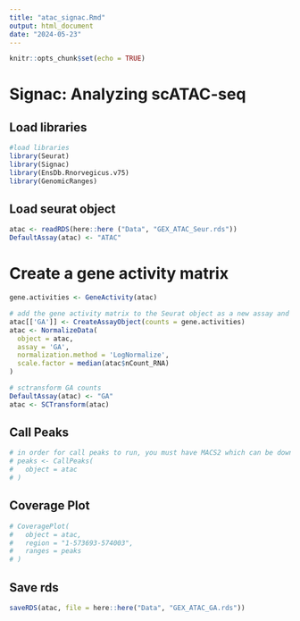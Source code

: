 ```yaml
---
title: "atac_signac.Rmd"
output: html_document
date: "2024-05-23"
---
```


```r
knitr::opts_chunk$set(echo = TRUE)
```

# Signac: Analyzing scATAC-seq 

## Load libraries 
```r
#load libraries
library(Seurat)
library(Signac)
library(EnsDb.Rnorvegicus.v75)
library(GenomicRanges)
```

## Load seurat object 
```r
atac <- readRDS(here::here ("Data", "GEX_ATAC_Seur.rds"))
DefaultAssay(atac) <- "ATAC"
```


# Create a gene activity matrix 
```r
gene.activities <- GeneActivity(atac)

# add the gene activity matrix to the Seurat object as a new assay and normalize it
atac[['GA']] <- CreateAssayObject(counts = gene.activities)
atac <- NormalizeData(
  object = atac,
  assay = 'GA',
  normalization.method = 'LogNormalize',
  scale.factor = median(atac$nCount_RNA)
)
```

```r
# sctransform GA counts 
DefaultAssay(atac) <- "GA"
atac <- SCTransform(atac)
```


## Call Peaks 
```r
# in order for call peaks to run, you must have MACS2 which can be downloaded by using the conda - "conda install bioconda::macs2" or pip - "pip install MACS2". 
# peaks <- CallPeaks(
#   object = atac
# )
```

## Coverage Plot 
```r
# CoveragePlot(
#   object = atac,
#   region = "1-573693-574003",
#   ranges = peaks
# )
```

## Save rds 
```r
saveRDS(atac, file = here::here("Data", "GEX_ATAC_GA.rds"))
```


